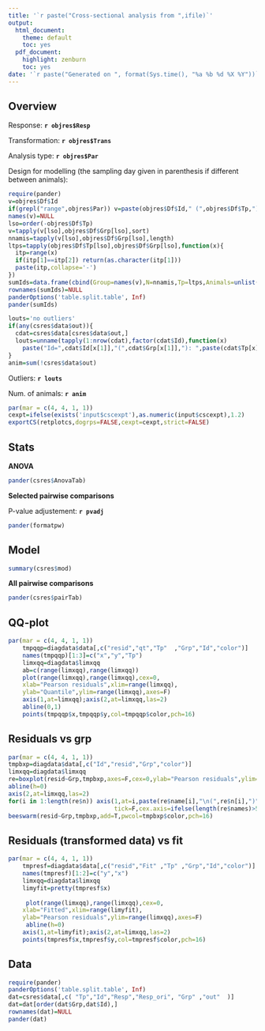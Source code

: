 ```yaml
---
title: '`r paste("Cross-sectional analysis from ",ifile)`'
output:
  html_document:
    theme: default
    toc: yes
  pdf_document:
    highlight: zenburn
    toc: yes
date: '`r paste("Generated on ", format(Sys.time(), "%a %b %d %X %Y"))`'
---
```


Overview
-----------------------------------

Response: **`r objres$Resp`**

Transformation: **`r objres$Trans`**

Analysis type: **`r objres$Par`**

Design for modelling (the sampling day given in parenthesis if different between animals): 
```r
require(pander)
v=objres$Df$Id
if(grepl("range",objres$Par)) v=paste(objres$Df$Id," (",objres$Df$Tp,")",sep="")
names(v)=NULL
lso=order(-objres$Df$Tp)
v=tapply(v[lso],objres$Df$Grp[lso],sort)
nnamis=tapply(v[lso],objres$Df$Grp[lso],length)
ltps=tapply(objres$Df$Tp[lso],objres$Df$Grp[lso],function(x){
  itp=range(x)
  if(itp[1]==itp[2]) return(as.character(itp[1]))
  paste(itp,collapse='-')
})
sumIds=data.frame(cbind(Group=names(v),N=nnamis,Tp=ltps,Animals=unlist(sapply(v,paste,collapse=" "))))
rownames(sumIds)=NULL
panderOptions('table.split.table', Inf)
pander(sumIds)
```

```r
louts='no outliers'
if(any(csres$data$out)){
  cdat=csres$data[csres$data$out,]
  louts=unname(tapply(1:nrow(cdat),factor(cdat$Id),function(x) 
    paste("Id=",cdat$Id[x[1]],"(",cdat$Grp[x[1]],"): ",paste(cdat$Tp[x],collapse=","),sep="")))
}
anim=sum(!csres$data$out)
```

Outliers: **`r louts`**

Num. of animals: **`r anim`**

```r
par(mar = c(4, 4, 1, 1))
cexpt=ifelse(exists('input$cscexpt'),as.numeric(input$cscexpt),1.2)
exportCS(retplotcs,dogrps=FALSE,cexpt=cexpt,strict=FALSE)
```

\clearpage

Stats
-----------------------------------

**ANOVA**
```r
pander(csres$AnovaTab)
```

**Selected pairwise comparisons**

P-value adjustement: **`r pvadj`**

```r
pander(formatpw)
```

\clearpage

Model
-----------------------------------
```r
summary(csres$mod)
```

**All pairwise comparisons**
```r
pander(csres$pairTab)
```


\clearpage

QQ-plot
-----------------------------------

```r
par(mar = c(4, 4, 1, 1))
    tmpqqp=diagdata$data[,c("resid","qt","Tp"  ,"Grp","Id","color")]
    names(tmpqqp)[1:3]=c("x","y","Tp")
    limxqq=diagdata$limxqq
    ab=c(range(limxqq),range(limxqq))
    plot(range(limxqq),range(limxqq),cex=0,
    xlab="Pearson residuals",xlim=range(limxqq),
    ylab="Quantile",ylim=range(limxqq),axes=F)
    axis(1,at=limxqq);axis(2,at=limxqq,las=2)
    abline(0,1)
    points(tmpqqp$x,tmpqqp$y,col=tmpqqp$color,pch=16)
```




Residuals vs grp
-----------------------------------

```r
par(mar = c(4, 4, 1, 1))
tmpbxp=diagdata$data[,c("Id","resid","Grp","color")]
limxqq=diagdata$limxqq
re=boxplot(resid~Grp,tmpbxp,axes=F,cex=0,ylab="Pearson residuals",ylim=range(limxqq))
abline(h=0)
axis(2,at=limxqq,las=2)
for(i in 1:length(re$n)) axis(1,at=i,paste(re$name[i],"\n(",re$n[i],")",sep=""),
                              tick=F,cex.axis=ifelse(length(re$names)>5,0.6,1))
beeswarm(resid~Grp,tmpbxp,add=T,pwcol=tmpbxp$color,pch=16)
```


Residuals (transformed data) vs fit
-----------------------------------

```r
par(mar = c(4, 4, 1, 1))
    tmpresf=diagdata$data[,c("resid","Fit" ,"Tp" ,"Grp","Id","color")]
    names(tmpresf)[1:2]=c("y","x")
    limxqq=diagdata$limxqq
    limyfit=pretty(tmpresf$x)
  
     plot(range(limxqq),range(limxqq),cex=0,
    xlab="Fitted",xlim=range(limyfit),
    ylab="Pearson residuals",ylim=range(limxqq),axes=F)
     abline(h=0)
    axis(1,at=limyfit);axis(2,at=limxqq,las=2)
    points(tmpresf$x,tmpresf$y,col=tmpresf$color,pch=16)
```


\clearpage

Data
-----------------------------------
```r
require(pander)
panderOptions('table.split.table', Inf)
dat=csres$data[,c( "Tp","Id","Resp","Resp_ori", "Grp" ,"out"  )]
dat=dat[order(dat$Grp,dat$Id),]
rownames(dat)=NULL
pander(dat)
```
